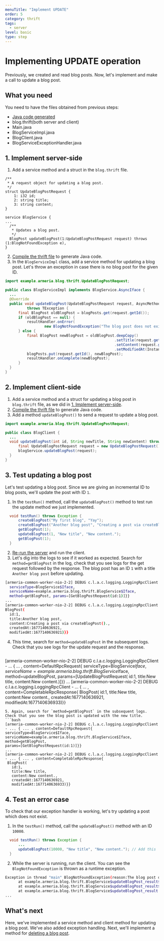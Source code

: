 ```yaml
---
menuTitle: "Implement UPDATE"
order: 5
category: thrift
tags:
  - server
level: basic
type: step
---
```


# Implementing UPDATE operation

Previously, we created and read blog posts. Now, let's implement and make a call to update a blog post.

<TutorialSteps current={5} />

## What you need

You need to have the files obtained from previous steps:

- [Java code generated](/tutorials/thrift/blog/define-service#compile-the-thrift-file)
- blog.thrift(both server and client)
- Main.java
- BlogServiceImpl.java
- BlogClient.java
- BlogServiceExceptionHandler.java

## 1. Implement server-side

1. Add a service method and a struct in the `blog.thrift` file.
  ```thrift filename=blog.thrift
  /**
   * A request object for updating a blog post.
   */
  struct UpdateBlogPostRequest {
      1: i32 id;
      2: string title;
      3: string content;
  }

  service BlogService {
  ...
    /**
     * Updates a blog post.
     */
    BlogPost updateBlogPost(1:UpdateBlogPostRequest request) throws (1:BlogNotFoundException e),
  }
  ```
2. [Compile the thrift file](/tutorials/thrift/blog/create-service#2-compile-the-thrift-file) to generate Java code.
3. In the `BlogServiceImpl` class, add a service method for updating a blog post.
  Let's throw an exception in case there is no blog post for the given ID.
  ```java filename=BlogServiceImpl.java
  import example.armeria.blog.thrift.UpdateBlogPostRequest;

  public class BlogServiceImpl implements BlogService.AsyncIface {
    ...
    @Override
    public void updateBlogPost(UpdateBlogPostRequest request, AsyncMethodCallback<BlogPost> resultHandler)
            throws TException {
        final BlogPost oldBlogPost = blogPosts.get(request.getId());
        if (oldBlogPost == null) {
            resultHandler.onError(
                    new BlogNotFoundException("The blog post does not exist. ID: " + request.getId()));
        } else {
            final BlogPost newBlogPost = oldBlogPost.deepCopy()
                                                    .setTitle(request.getTitle())
                                                    .setContent(request.getContent())
                                                    .setModifiedAt(Instant.now().toEpochMilli());
            blogPosts.put(request.getId(), newBlogPost);
            resultHandler.onComplete(newBlogPost);
        }
    }
  }
  ```

## 2. Implement client-side

1. Add a service method and a struct for updating a blog post in `blog.thrift` file, as we did in [1. Implement server-side](#1-implement-server-side).
2. [Compile the thrift file](/tutorials/thrift/blog/create-service#2-compile-the-thrift-file) to generate Java code.
2. Add a method `updateBlogPost()` to send a request to update a blog post.
  ```java filename=BlogClient.java
  import example.armeria.blog.thrift.UpdateBlogPostRequest;

  public class BlogClient {
    ...
    void updateBlogPost(int id, String newTitle, String newContent) throws Exception {
        final UpdateBlogPostRequest request = new UpdateBlogPostRequest().setId(id).setTitle(newTitle).setContent(newContent);
        blogService.updateBlogPost(request);
    }
  }
  ```

## 3. Test updating a blog post

Let's test updating a blog post.
Since we are giving an incremental ID to blog posts, we'll update the post with ID `1`.

1. In the `testRun()` method, call the `updateBlogPost()` method to test run the update method we just implemented.
  ```java filename=BlogClient.java
    void testRun() throws Exception {
        createBlogPost("My first blog", "Yay");
        createBlogPost("Another blog post", "Creating a post via createBlogPost().");
        getBlogPost(1);
        updateBlogPost(1, "New title", "New content.");
        getBlogPost(1);
    }
  ```
2. [Re-run the server](/tutorials/thrift/blog/create-server#7-test-run) and run the client.
3. Let's dig into the logs to see if it worked as expected.
  Search for `method=getBlogPost` in the log, check that you see logs for the get request followed by the response.
  The blog post has an ID `1` with a title `Another blog post` before updating.
  ```bash
  [armeria-common-worker-nio-2-2] DEBUG c.l.a.c.logging.LoggingRpcClient - ... { ... ,  content=DefaultRpcRequest{
    serviceType=BlogService$Iface, 
    serviceName=example.armeria.blog.thrift.BlogService$Iface, 
    method=getBlogPost, params=[GetBlogPostRequest(id:1)]}}
  ...
  [armeria-common-worker-nio-2-2] DEBUG c.l.a.c.logging.LoggingRpcClient - ... { ... , content=CompletableRpcResponse{
  BlogPost(
    id:1, 
    title:Another blog post, 
    content:Creating a post via createBlogPost()., 
    createdAt:1677140636921, 
    modifiedAt:1677140636921)}}
  ```
4. This time, search for `method=updateBlogPost` in the subsequent logs.
  Check that you see logs for the update request and the response.
   ```bash
  [armeria-common-worker-nio-2-2] DEBUG c.l.a.c.logging.LoggingRpcClient - ... { ... , content=DefaultRpcRequest{
    serviceType=BlogService$Iface, 
    serviceName=example.armeria.blog.thrift.BlogService$Iface, 
    method=updateBlogPost, 
    params=[UpdateBlogPostRequest(
      id:1, 
      title:New title, 
      content:New content.)]}}
   ...
   [armeria-common-worker-nio-2-2] DEBUG c.l.a.c.logging.LoggingRpcClient - ... { ... , content=CompletableRpcResponse{
    BlogPost(
      id:1, 
      title:New title, 
      content:New content., 
      createdAt:1677140636921, 
      modifiedAt:1677140636933)}}
   ```
5. Again, search for `method=getBlogPost` in the subsequent logs.
  Check that you see the blog post is updated with the new title.
  ```bash
  [armeria-common-worker-nio-2-2] DEBUG c.l.a.c.logging.LoggingRpcClient - ... { ... , content=DefaultRpcRequest{
  serviceType=BlogService$Iface, 
  serviceName=example.armeria.blog.thrift.BlogService$Iface, 
  method=getBlogPost,
  params=[GetBlogPostRequest(id:1)]}}
  ...
  [armeria-common-worker-nio-2-2] DEBUG c.l.a.c.logging.LoggingRpcClient - ... { ... , content=CompletableRpcResponse{
    BlogPost(
      id:1, 
      title:New title, 
      content:New content., 
      createdAt:1677140636921, 
      modifiedAt:1677140636933)}}
  ```

## 4. Test an error case

To check that our exception handler is working, let's try updating a post which does not exist.

1. In the `testRun()` method, call the `updateBlogPost()` method with an ID `10000`.
  ```java filename=BlogClient.java
    void testRun() throws Exception {
        ...
        updateBlogPost(10000, "New title", "New content."); // Add this
    }
  ```
2. While the server is running, run the client.
  You can see the `BlogNotFoundException` is thrown as a runtime exception.
  ```bash
  Exception in thread "main" BlogNotFoundException(reason:The blog post does not exist. ID: 10000)
        at example.armeria.blog.thrift.BlogService$updateBlogPost_result$updateBlogPost_resultStandardScheme.read(BlogService.java:3974)
        at example.armeria.blog.thrift.BlogService$updateBlogPost_result$updateBlogPost_resultStandardScheme.read(BlogService.java:3950)
        at example.armeria.blog.thrift.BlogService$updateBlogPost_result.read(BlogService.java:3888)
  ...
  ```

## What's next

Here, we've implemented a service method and client method for updating a blog post.
We've also added exception handling.
Next, we'll implement a method for [deleting a blog post](/tutorials/thrift/blog/implement-delete).

<TutorialSteps current={5} />
